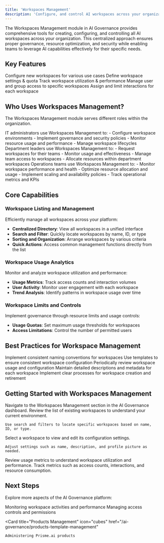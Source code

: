 ```yaml
---
title: 'Workspaces Management'
description: 'Configure, and control AI workspaces across your organization'
---
```



The Workspaces Management module in AI Governance provides comprehensive tools for creating, configuring, and controlling all AI workspaces across your organization. This centralized approach ensures proper governance, resource optimization, and security while enabling teams to leverage AI capabilities effectively for their specific needs.

## Key Features

<CardGroup cols={2}>
  <Card title="Workspace Creation" icon="folder-plus">
    Configure new workspaces for various use cases
  </Card>
  <Card title="Configuration Management" icon="sliders">
    Define workspace settings & quota
  </Card>
  <Card title="Usage Monitoring" icon="chart-simple">
    Track workspace utilization & performance
  </Card>
  <Card title="Access Controls" icon="lock">
    Manage user and group access to specific workspaces
  </Card>
  <Card title="Resource Allocation" icon="server">
    Assign and limit interactions for each workspace
  </Card>
</CardGroup>

## Who Uses Workspaces Management?

The Workspaces Management module serves different roles within the organization.

<Tabs>
  <Tab title="IT Administrators">
    IT administrators use Workspaces Management to:
    - Configure workspace environments
    - Implement governance and security policies
    - Monitor resource usage and performance
    - Manage workspace lifecycles

  </Tab>
  
  <Tab title="Department Leaders">
    Department leaders use Workspaces Management to:
    - Request workspaces for their teams
    - Monitor usage and effectiveness
    - Manage team access to workspaces
    - Allocate resources within department workspaces

  </Tab>
  
  <Tab title="Operations Teams">
    Operations teams use Workspaces Management to:
    - Monitor workspace performance and health
    - Optimize resource allocation and usage
    - Implement scaling and availability policies
    - Track operational metrics and KPIs

  </Tab>
</Tabs>

## Core Capabilities

### Workspace Listing and Management

Efficiently manage all workspaces across your platform:

- **Centralized Directory**: View all workspaces in a unified interface
- **Search and Filter**: Quickly locate workspaces by name, ID, or type
- **Sorting and Organization**: Arrange workspaces by various criteria
- **Quick Actions**: Access common management functions directly from the list

### Workspace Usage Analytics

Monitor and analyze workspace utilization and performance:

- **Usage Metrics**: Track access counts and interaction volumes
- **User Activity**: Monitor user engagement with each workspace
- **Trend Analysis**: Identify patterns in workspace usage over time

### Workspace Limits and Controls

Implement governance through resource limits and usage controls:

- **Usage Quotas**: Set maximum usage thresholds for workspaces
- **Access Limitations**: Control the number of permitted users

## Best Practices for Workspace Management

<CardGroup cols={2}>
  <Card title="Standardized Naming" icon="tag">
    Implement consistent naming conventions for workspaces
  </Card>
  <Card title="Template-Based Creation" icon="copy">
    Use templates to ensure consistent workspace configuration
  </Card>
  <Card title="Regular Audits" icon="clipboard-check">
    Periodically review workspace usage and configuration
  </Card>
  <Card title="Proper Documentation" icon="file-lines">
    Maintain detailed descriptions and metadata for each workspace
  </Card>
  <Card title="Lifecycle Management" icon="arrows-spin">
    Implement clear processes for workspace creation and retirement
  </Card>
</CardGroup>

## Getting Started with Workspaces Management

<Steps>
  <Step title="Access Workspaces Management">
    Navigate to the Workspaces Management section in the AI Governance dashboard.

  </Step>
  
  <Step title="Browse existing workspaces">
    Review the list of existing workspaces to understand your current environment.
    
    Use search and filters to locate specific workspaces based on name, ID, or type.
  </Step>
  
  <Step title="Configure a workspace">
    Select a workspace to view and edit its configuration settings.

    Adjust settings such as name, description, and profile picture as needed.
  </Step>
  
  <Step title="Monitor workspace usage">
    Review usage metrics to understand workspace utilization and performance.
    Track metrics such as access counts, interactions, and resource consumption.
  </Step>
</Steps>

## Next Steps

Explore more aspects of the AI Governance platform:

<CardGroup cols={2}>
  <Card
    title="Workspace Observability"
    icon="magnifying-glass-chart"
    href="/ai-governance/workspaces-observability"
  >
    Monitoring workspace activities and performance
  </Card>
  <Card
    title="Users & Permissions"
    icon="users-gear"
    href="/ai-governance/users-permissions"
  >
    Managing access controls and permissions
  </Card>

  <Card
    title="Products Management"
    icon="cubes"
    href="/ai-governance/products-template-management"
  >
    Administering Prisme.ai products
  </Card>
</CardGroup>